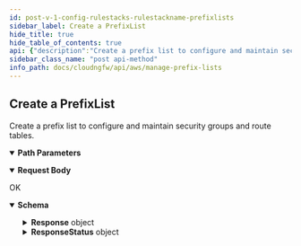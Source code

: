 ```yaml
---
id: post-v-1-config-rulestacks-rulestackname-prefixlists
sidebar_label: Create a PrefixList
hide_title: true
hide_table_of_contents: true
api: {"description":"Create a prefix list to configure and maintain security groups and route tables.\n","operationId":"post-v1-config-rulestacks-rulestackname-prefixlists","parameters":[{"description":"The name of the rulestack.\n","in":"path","name":"rulestackname","required":true,"schema":{"type":"string"}}],"requestBody":{"content":{"application/json":{"schema":{"additionalProperties":false,"properties":{"AuditComment":{"description":"The prefix list audit remarks.\n","maxLength":512,"title":"Auditcomment","type":"string"},"Description":{"description":"A description of the prefix list.\n","maxLength":512,"title":"Description","type":"string"},"Name":{"description":"Name of the prefix list.\n","maxLength":58,"minLength":1,"pattern":"^[a-zA-Z0-9-]+$","title":"Name","type":"string"},"PrefixList":{"description":"The prefix list details.    \n","items":{"type":"string"},"title":"Prefixlist","type":"array"}},"required":["Name","PrefixList"],"title":"CreatePrefixListRequest","type":"object"}}}},"responses":{"200":{"content":{"application/json":{"schema":{"additionalProperties":false,"properties":{"Response":{"description":"The API call response.\n","additionalProperties":false,"properties":{"Name":{"description":"Name of the prefix list.    \n","title":"Name","type":"string"},"PrefixListEntry":{"additionalProperties":false,"properties":{"AuditComment":{"description":"Audit remarks.    \n","title":"Auditcomment","type":"string"},"Description":{"description":"The prefix list description. \n","title":"Description","type":"string"},"PrefixList":{"description":"Prefix list.    \n","items":{"type":"string"},"title":"Prefixlist","type":"array"},"UpdateToken":{"default":"1","description":"Refresh token.\n","title":"Updatetoken","type":"string"}},"required":["PrefixList"],"title":"PrefixListDetails","type":"object"},"RuleStackName":{"description":"Name of the rulestack. \n","title":"Rulestackname","type":"string"}},"title":"ResponseData","type":"object"},"ResponseStatus":{"description":"The API call response status.\n","additionalProperties":false,"properties":{"ErrorCode":{"default":0,"description":"Default value of a successful response is 0. Any other number indicates an error code.  \n\n400—HTTP bad request\n* InvalidRequestException—Operation failed due to invalid request. For example, unsupported parameter name or value in the request.\n* LimitExceededException—Operation failed due to violation in limit settings.\n* ThrottlingException—Operation failed due to throttling limitations.\n* AccessDeniedException—You do not have sufficient access to perform this action.\n\n500—Bad request \n* InternalServerError—Your request is valid but Cloud NGFW could not perform the operation due to a system issue.\n* InsufficientCapacityException—AWS currently does not have enough capacity to fulfill your request.\n","title":"Errorcode","type":"integer"},"Reason":{"description":"The error description.\n","title":"Reason","type":"string"}},"title":"Result","type":"object"}},"title":"CreatePrefixListResponse","type":"object"}}},"description":"OK"}},"tags":["ManagePrefixLists"],"method":"post","path":"/v1/config/rulestacks/{rulestackname}/prefixlists","servers":[{"url":"https://api.us-east-1.aws.cloudngfw.paloaltonetworks.com"}],"jsonRequestBodyExample":{"AuditComment":"string","Description":"string","Name":"string","PrefixList":["string"]},"info":{"contact":{},"description":"A prefix list allows you to group specific IP addresses that require the same policy enforcement. A prefix list can contain one or more IP addresses or IP netmask in CIDR notation.\n","title":"Manage Prefix Lists","version":"1.0.0"},"postman":{"name":"Create a PrefixList","description":{"content":"Create a prefix list to configure and maintain security groups and route tables.\n","type":"text/plain"},"url":{"path":["v1","config","rulestacks",":rulestackname","prefixlists"],"host":["{{baseUrl}}"],"query":[],"variable":[{"disabled":false,"description":{"content":"(Required) The name of the rulestack.\n","type":"text/plain"},"type":"any","value":"","key":"rulestackname"}]},"header":[{"key":"Content-Type","value":"application/json"},{"key":"Accept","value":"application/json"}],"method":"POST","body":{"mode":"raw","raw":"\"\"","options":{"raw":{"language":"json"}}}}}
sidebar_class_name: "post api-method"
info_path: docs/cloudngfw/api/aws/manage-prefix-lists
---
```



## Create a PrefixList



Create a prefix list to configure and maintain security groups and route tables.


<details style={{"marginBottom":"1rem"}} data-collapsed={false} open={true}><summary style={{}}><strong>Path Parameters</strong></summary><div><ul><ParamsItem className={"paramsItem"} param={{"description":"The name of the rulestack.\n","in":"path","name":"rulestackname","required":true,"schema":{"type":"string"}}}></ParamsItem></ul></div></details><details style={{}} data-collapsed={false} open={true}><summary style={{"textAlign":"left"}}><strong>Request Body</strong></summary><div style={{"textAlign":"left","marginLeft":"1rem"}}></div><ul style={{"marginLeft":"1rem"}}><SchemaItem collapsible={false} name={"AuditComment"} required={false} schemaDescription={"The prefix list audit remarks.\n"} schemaName={"Auditcomment"} qualifierMessage={"**Possible values:** length ≤ 512"}></SchemaItem><SchemaItem collapsible={false} name={"Description"} required={false} schemaDescription={"A description of the prefix list.\n"} schemaName={"Description"} qualifierMessage={"**Possible values:** length ≤ 512"}></SchemaItem><SchemaItem collapsible={false} name={"Name"} required={true} schemaDescription={"Name of the prefix list.\n"} schemaName={"Name"} qualifierMessage={"**Possible values:** 1 ≤ length ≤ 58, Value must match regular expression `^[a-zA-Z0-9-]+$`"}></SchemaItem><SchemaItem collapsible={false} name={"PrefixList"} required={true} schemaDescription={"The prefix list details.    \n"} schemaName={"string[]"} qualifierMessage={undefined}></SchemaItem></ul></details><div><ApiTabs><TabItem label={"200"} value={"200"}><div>

OK

</div><div><details style={{}} data-collapsed={false} open={true}><summary style={{"textAlign":"left"}}><strong>Schema</strong></summary><div style={{"textAlign":"left","marginLeft":"1rem"}}></div><ul style={{"marginLeft":"1rem"}}><SchemaItem collapsible={true} className={"schemaItem"}><details style={{}}><summary style={{}}><strong>Response</strong><span style={{"opacity":"0.6"}}> object</span></summary><div style={{"marginLeft":"1rem"}}><div style={{"marginTop":".5rem","marginBottom":".5rem"}}>

The API call response.


</div><SchemaItem collapsible={false} name={"Name"} required={false} schemaDescription={"Name of the prefix list.    \n"} schemaName={"Name"} qualifierMessage={undefined}></SchemaItem><SchemaItem collapsible={true} className={"schemaItem"}><details style={{}}><summary style={{}}><strong>PrefixListEntry</strong><span style={{"opacity":"0.6"}}> object</span></summary><div style={{"marginLeft":"1rem"}}><SchemaItem collapsible={false} name={"AuditComment"} required={false} schemaDescription={"Audit remarks.    \n"} schemaName={"Auditcomment"} qualifierMessage={undefined}></SchemaItem><SchemaItem collapsible={false} name={"Description"} required={false} schemaDescription={"The prefix list description. \n"} schemaName={"Description"} qualifierMessage={undefined}></SchemaItem><SchemaItem collapsible={false} name={"PrefixList"} required={true} schemaDescription={"Prefix list.    \n"} schemaName={"string[]"} qualifierMessage={undefined}></SchemaItem><SchemaItem collapsible={false} name={"UpdateToken"} required={false} schemaDescription={"Refresh token.\n"} schemaName={"Updatetoken"} qualifierMessage={undefined}></SchemaItem></div></details></SchemaItem><SchemaItem collapsible={false} name={"RuleStackName"} required={false} schemaDescription={"Name of the rulestack. \n"} schemaName={"Rulestackname"} qualifierMessage={undefined}></SchemaItem></div></details></SchemaItem><SchemaItem collapsible={true} className={"schemaItem"}><details style={{}}><summary style={{}}><strong>ResponseStatus</strong><span style={{"opacity":"0.6"}}> object</span></summary><div style={{"marginLeft":"1rem"}}><div style={{"marginTop":".5rem","marginBottom":".5rem"}}>

The API call response status.


</div><SchemaItem collapsible={false} name={"ErrorCode"} required={false} schemaDescription={"Default value of a successful response is 0. Any other number indicates an error code.  \n\n400—HTTP bad request\n* InvalidRequestException—Operation failed due to invalid request. For example, unsupported parameter name or value in the request.\n* LimitExceededException—Operation failed due to violation in limit settings.\n* ThrottlingException—Operation failed due to throttling limitations.\n* AccessDeniedException—You do not have sufficient access to perform this action.\n\n500—Bad request \n* InternalServerError—Your request is valid but Cloud NGFW could not perform the operation due to a system issue.\n* InsufficientCapacityException—AWS currently does not have enough capacity to fulfill your request.\n"} schemaName={"Errorcode"} qualifierMessage={undefined}></SchemaItem><SchemaItem collapsible={false} name={"Reason"} required={false} schemaDescription={"The error description.\n"} schemaName={"Reason"} qualifierMessage={undefined}></SchemaItem></div></details></SchemaItem></ul></details></div></TabItem></ApiTabs></div>
      